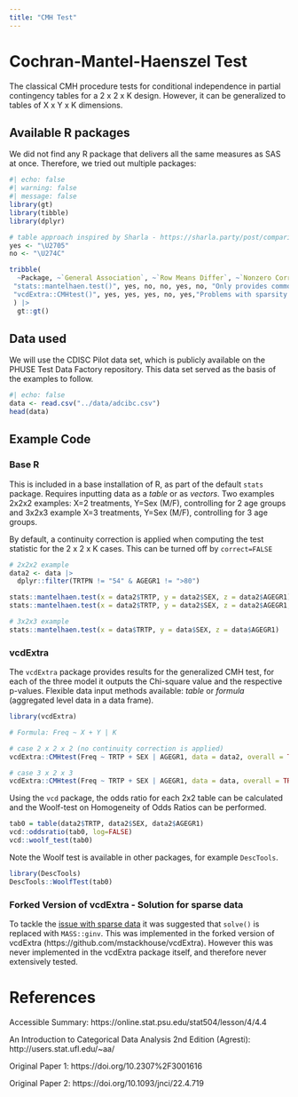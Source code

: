 ```yaml
---
title: "CMH Test"
---
```


# Cochran-Mantel-Haenszel Test

The classical CMH procedure tests for conditional independence in partial contingency tables for a 2 x 2 x K design. However, it can be generalized to tables of X x Y x K dimensions.

## Available R packages

We did not find any R package that delivers all the same measures as SAS at once. Therefore, we tried out multiple packages:

```r
#| echo: false
#| warning: false
#| message: false
library(gt)
library(tibble)
library(dplyr)

# table approach inspired by Sharla - https://sharla.party/post/comparing-two-dfs/
yes <- "\U2705"
no <- "\U274C"

tribble(
  ~Package, ~`General Association`, ~`Row Means Differ`, ~`Nonzero Correlation`, ~`M-H Odds Ratio`, ~`Homogeneity Test`, ~Note,
 "stats::mantelhaen.test()", yes, no, no, yes, no, "Only provides common OR with confidence interval for 2x2xK. For the generalized case, the p-value is provided only",
 "vcdExtra::CMHtest()", yes, yes, yes, no, yes,"Problems with sparsity in case of many strata; Do not use the types argument"
 ) |>
  gt::gt()
```

## Data used

We will use the CDISC Pilot data set, which is publicly available on the PHUSE Test Data Factory repository. This data set served as the basis of the examples to follow.

```r
#| echo: false
data <- read.csv("../data/adcibc.csv")
head(data)
```

## Example Code

### Base R

This is included in a base installation of R, as part of the default `stats` package. Requires inputting data as a *table* or as *vectors*. Two examples 2x2x2 examples: X=2 treatments, Y=Sex (M/F), controlling for 2 age groups and 3x2x3 example X=3 treatments, Y=Sex (M/F), controlling for 3 age groups.

By default, a continuity correction is applied when computing the test statistic for the 2 x 2 x K cases. This can be turned off by `correct=FALSE`

```r
# 2x2x2 example
data2 <- data |>
  dplyr::filter(TRTPN != "54" & AGEGR1 != ">80")

stats::mantelhaen.test(x = data2$TRTP, y = data2$SEX, z = data2$AGEGR1)
stats::mantelhaen.test(x = data2$TRTP, y = data2$SEX, z = data2$AGEGR1, correct=FALSE)

# 3x2x3 example
stats::mantelhaen.test(x = data$TRTP, y = data$SEX, z = data$AGEGR1)
```

### vcdExtra

The `vcdExtra` package provides results for the generalized CMH test, for each of the three model it outputs the Chi-square value and the respective p-values. Flexible data input methods available: *table* or *formula* (aggregated level data in a data frame).

```r
library(vcdExtra)

# Formula: Freq ~ X + Y | K

# case 2 x 2 x 2 (no continuity correction is applied)
vcdExtra::CMHtest(Freq ~ TRTP + SEX | AGEGR1, data = data2, overall = TRUE)

# case 3 x 2 x 3
vcdExtra::CMHtest(Freq ~ TRTP + SEX | AGEGR1, data = data, overall = TRUE)
```

Using the `vcd` package, the odds ratio for each 2x2 table can be calculated and the Woolf-test on Homogeneity of Odds Ratios can be performed.

```r
tab0 = table(data2$TRTP, data2$SEX, data2$AGEGR1)
vcd::oddsratio(tab0, log=FALSE)
vcd::woolf_test(tab0)
```

Note the Woolf test is available in other packages, for example `DescTools`.
```r
library(DescTools)
DescTools::WoolfTest(tab0)
```


### Forked Version of vcdExtra - Solution for sparse data

To tackle the [issue with sparse data](https://github.com/friendly/vcdExtra/issues/3) it was suggested that `solve()` is replaced with `MASS::ginv`. This was implemented in the forked version of vcdExtra (https://github.com/mstackhouse/vcdExtra). However this was never implemented in the vcdExtra package itself, and therefore never extensively tested.


# References

Accessible Summary: https://online.stat.psu.edu/stat504/lesson/4/4.4

An Introduction to Categorical Data Analysis 2nd Edition (Agresti): http://users.stat.ufl.edu/\~aa/

Original Paper 1: https://doi.org/10.2307%2F3001616

Original Paper 2: https://doi.org/10.1093/jnci/22.4.719
